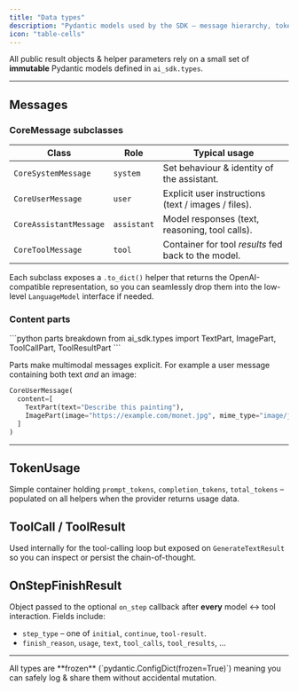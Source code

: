 ```yaml
---
title: "Data types"
description: "Pydantic models used by the SDK – message hierarchy, token usage, tool calls and more."
icon: "table-cells"
---
```



All public result objects & helper parameters rely on a small set of **immutable** Pydantic models defined in `ai_sdk.types`.

---

## Messages

### CoreMessage subclasses

| Class                  | Role        | Typical usage                                              |
| ---------------------- | ----------- | ---------------------------------------------------------- |
| `CoreSystemMessage`    | `system`    | Set behaviour & identity of the assistant.                 |
| `CoreUserMessage`      | `user`      | Explicit user instructions (text / images / files).        |
| `CoreAssistantMessage` | `assistant` | Model responses (text, reasoning, tool calls).             |
| `CoreToolMessage`      | `tool`      | Container for tool <em>results</em> fed back to the model. |

Each subclass exposes a `.to_dict()` helper that returns the OpenAI-compatible representation, so you can seamlessly drop them into the low-level `LanguageModel` interface if needed.

### Content parts

<CodeGroup>
  ```python parts breakdown from ai_sdk.types import TextPart, ImagePart, ToolCallPart,
  ToolResultPart ```
</CodeGroup>

Parts make multimodal messages explicit. For example a user message containing both text <em>and</em> an image:

```python
CoreUserMessage(
  content=[
    TextPart(text="Describe this painting"),
    ImagePart(image="https://example.com/monet.jpg", mime_type="image/jpeg"),
  ]
)
```

---

## TokenUsage

Simple container holding `prompt_tokens`, `completion_tokens`, `total_tokens` – populated on all helpers when the provider returns usage data.

## ToolCall / ToolResult

Used internally for the tool-calling loop but exposed on `GenerateTextResult` so you can inspect or persist the chain-of-thought.

## OnStepFinishResult

Object passed to the optional `on_step` callback after <strong>every</strong> model ↔ tool interaction. Fields include:

- `step_type` – one of `initial`, `continue`, `tool-result`.
- `finish_reason`, `usage`, `text`, `tool_calls`, `tool_results`, …

---

<Tip>
  All types are **frozen** (`pydantic.ConfigDict(frozen=True)`) meaning you can safely log & share
  them without accidental mutation.
</Tip>
